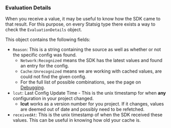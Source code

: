 ### Evaluation Details

When you receive a value, it may be useful to know how the SDK came to that result. 
For this purpose, on every Statsig type there exists a way to check the `EvaluationDetails` object.

This object contains the following fields:

- `Reason`: This is a string containing the source as well as whether or not the specific config was found.
  - `Network:Recognized` means the SDK has the latest values and found an entry for the config.
  - `Cache:Unrecognized` means we are working with cached values, are could not find the given config.
  - For the full list of possible combinations, see the page on [Debugging](/sdk/debugging).
- `lcut`: Last Config Update Time - This is the unix timestamp for when **any** configuration in your project changed.
  - **lcut** works as a version number for you project. If it changes, values are deemed out of date and possibly need to be refetched.
- `receivedAt`: This is the unix timestamp of when the SDK received these values. This can be useful in knowing how old your cache is.